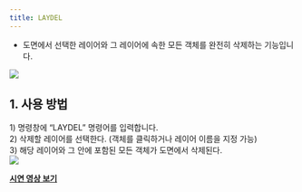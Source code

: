 ```yaml
---
title: LAYDEL
---
```



[image1]: ../../../../../assets/images/commands/laydel/image1.png
[image2]: ../../../../../assets/images/commands/laydel/image2.png

* 도면에서 선택한 레이어와 그 레이어에 속한 모든 객체를 완전히 삭제하는 기능입니다.

![][image1]

## **1\. 사용 방법**

1\) 명령창에 “LAYDEL” 명령어를 입력합니다.  
2\) 삭제할 레이어를 선택한다. (객체를 클릭하거나 레이어 이름을 지정 가능)  
3\) 해당 레이어와 그 안에 포함된 모든 객체가 도면에서 삭제된다.  
![][image2]

[**<Icon name="youtube" class="emoji"/> 시연 영상 보기**]() 
